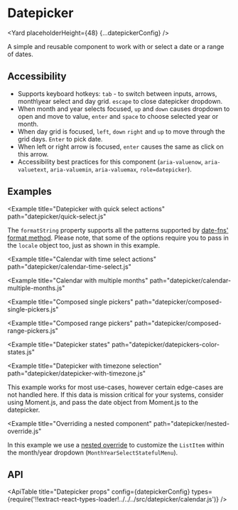 <!--
Copyright (c) 2018-2020 Uber Technologies, Inc.

This source code is licensed under the MIT license found in the
LICENSE file in the root directory of this source tree.
-->






# Datepicker

<Yard placeholderHeight={48} {...datepickerConfig} />

A simple and reusable component to work with or select a date or a range of dates.

## Accessibility

- Supports keyboard hotkeys: `tab` - to switch between inputs, arrows, month\year select and day grid. `escape` to close datepicker dropdown.
- When month and year selects focused, `up` and `down` causes dropdown to open and move to value, `enter` and `space` to choose selected year or month.
- When day grid is focused, `left`, `down` `right` and `up` to move through the grid days. `Enter` to pick date.
- When left or right arrow is focused, `enter` causes the same as click on this arrow.
- Accessibility best practices for this component (`aria-valuenow`, `aria-valuetext`, `aria-valuemin`, `aria-valuemax`, `role=datepicker`).

## Examples

<Example title="Datepicker basic usage" path="datepicker/basic.js">
  <DatepickerBasic />
</Example>

<Example title="Datepicker in a popover" path="datepicker/in-popover.js">
  <DatepickerInPopover />
</Example>

<Example
  title="Datepicker with quick select actions"
  path="datepicker/quick-select.js"
>
  <DatepickerQuickSelect />
</Example>

<Example title="Datepicker with localization" path="datepicker/i18n.js">
  <DatepickerI18n />
</Example>

The `formatString` property supports all the patterns supported by [date-fns' format method](https://date-fns.org/v2.8.1/docs/format).
Please note, that some of the options require you to pass in the `locale` object too, just as shown in this example.

<Example title="Datepicker with overrides" path="datepicker/with-overrides.js">
  <DatepickerWithOverrides />
</Example>

<Example
  title="Calendar with time select actions"
  path="datepicker/calendar-time-select.js"
>
  <DatepickerTimeSelect />
</Example>

<Example
  title="Calendar with multiple months"
  path="datepicker/calendar-multiple-months.js"
>
  <DatepickerMultipleMonths />
</Example>

<Example
  title="Composed single pickers"
  path="datepicker/composed-single-pickers.js"
>
  <ComposedSinglePickers />
</Example>

<Example
  title="Composed range pickers"
  path="datepicker/composed-range-pickers.js"
>
  <ComposedRangePickers />
</Example>

<Example
  title="Datepicker states"
  path="datepicker/datepickers-color-states.js"
>
  <DatepickersColorStates />
</Example>

<Example
  title="Datepicker with timezone selection"
  path="datepicker/datepicker-with-timezone.js"
>
  This example works for most use-cases, however certain edge-cases are not
  handled here. If this data is mission critical for your systems, consider
  using Moment.js, and pass the date object from Moment.js to the datepicker.
  <DatepickerTimezone />
</Example>

<Example
  title="Overriding a nested component"
  path="datepicker/nested-override.js"
>
  <NestedOverride />
</Example>

In this example we use a [nested override](/guides/understanding-overrides/#override-nested-components) to customize the `ListItem` within the month/year dropdown (`MonthYearSelectStatefulMenu`).

## API

<ApiTable
  title="Datepicker props"
  config={datepickerConfig}
  types={require('!!extract-react-types-loader!../../../src/datepicker/calendar.js')}
/>

<Exports
  component={DatepickerExports}
  title="Datepicker exports"
  path="baseui/datepicker"
/>
